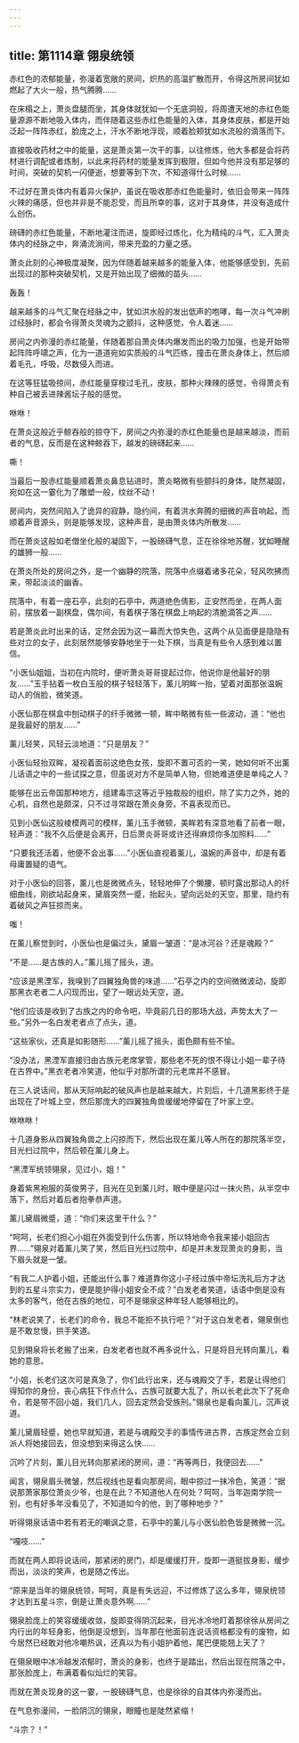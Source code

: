 ```yaml
---
---
---
```

title: 第1114章 翎泉统领
---



赤红色的浓郁能量，弥漫着宽敞的房间，炽热的高温扩散而开，令得这所房间犹如燃起了大火一般，热气腾腾……

在床榻之上，萧炎盘腿而坐，其身体就犹如一个无底洞般，将周遭天地的赤红色能量源源不断地吸入体内，而伴随着这些赤红色能量的入体，其身体皮肤，都是开始泛起一阵阵赤红，脸庞之上，汗水不断地浮现，顺着脸颊犹如水流般的滴落而下。

直接吸收药材之中的能量，这是萧炎第一次干的事，以往修炼，他大多都是会将药材进行调配或者炼制，以此来将药材的能量发挥到极限，但如今他并没有那足够的时间，突破的契机一闪便逝，想要等到下次，不知道得什么时候……

不过好在萧炎体内有着异火保护，虽说在吸收那赤红色能量时，依旧会带来一阵阵火辣的痛感，但也并非是不能忍受，而且所幸的事，这对于其身体，并没有造成什么创伤。

磅礴的赤红色能量，不断地灌注而进，旋即经过炼化，化为精纯的斗气，汇入萧炎体内的经脉之中，奔涌流淌间，带来充盈的力量之感。

萧炎此刻的心神极度凝聚，因为伴随着越来越多的能量入体，他能够感受到，先前出现过的那种突破契机，又是开始出现了细微的苗头……

轰轰！

越来越多的斗气汇聚在经脉之中，犹如洪水般的发出低声的咆哮，每一次斗气冲刷过经脉时，都会令得萧炎灵魂为之颤抖，这种感觉，令人着迷……

房间之内弥漫的赤红能量，伴随着那自萧炎体内爆发而出的吸力加强，也是开始带起阵阵呼啸之声，化为一道道宛如实质般的斗气匹练，撞击在萧炎身体上，然后顺着毛孔，呼吸，尽数侵入而进。

在这等狂猛吸掠间，赤红能量穿梭过毛孔，皮肤，那种火辣辣的感觉，令得萧炎有种自己被丢进辣酱坛子般的感觉。

咻咻！

在萧炎这般近乎鲸吞般的掠夺下，房间之内弥漫的赤红色能量也是越来越淡，而前者的气息，反而是在这种鲸吞下，越发的磅礴起来……

嘶！

当最后一股赤红能量顺着萧炎鼻息钻进时，萧炎略微有些颤抖的身体，陡然凝固，宛如在这一霎化为了雕塑一般，纹丝不动！

房间内，突然间陷入了诡异的寂静，隐约间，有着洪水奔腾的细微的声音响起，而顺着声音源头，则是能够发现，这种声音，是由萧炎体内所散发……

而在萧炎这般如老僧坐化般的凝固下，一股磅礴气息，正在徐徐地苏醒，犹如睡醒的雄狮一般……

在萧炎所处的房间之外，是一个幽静的院落，院落中点缀着诸多花朵，轻风吹拂而来，带起淡淡的幽香。

院落中，有着一座石亭，此刻的石亭中，两道绝色倩影，正安然而坐，在两人面前，摆放着一副棋盘，偶尔间，有着棋子落在棋盘上响起的清脆滴答之声……

若是萧炎此时出来的话，定然会因为这一幕而大惊失色，这两个从见面便是隐隐有些对立的女子，此刻居然能够安静地坐于一处下棋，当真是有些令人感到难以置信。

“小医仙姐姐，当初在内院时，便听萧炎哥哥提起过你，他说你是他最好的朋友……”玉手拈着一枚白玉般的棋子轻轻落下，薰儿明眸一抬，望着对面那张温婉动人的俏脸，微笑道。

小医仙那在棋盒中刨动棋子的纤手微微一顿，眸中略微有些一些波动，道：“他也是我最好的朋友……”

薰儿轻笑，风轻云淡地道：“只是朋友？”

小医仙轻抬双眸，凝视着面前这绝色女孩，旋即不置可否的一笑，她如何听不出薰儿话语之中的一些试探之意，但虽说对方不是简单人物，但她难道便是单纯之人？

能够在出云帝国那种地方，组建毒宗这等近乎独裁般的组织，除了实力之外，她的心机，自然也是颇深，只不过寻常跟在萧炎身旁，不喜表现而已。

见到小医仙这般棱模两可的模样，薰儿玉手微顿，美眸若有深意地看了前者一眼，轻声道：“我不久后便是会离开，日后萧炎哥哥或许还得麻烦你多加照料……”

“只要我还活着，他便不会出事……”小医仙直视着薰儿，温婉的声音中，却是有着母庸置疑的语气。

对于小医仙的回答，薰儿也是微微点头，轻轻地伸了个懒腰，顿时露出那动人的纤细曲线，刚欲站起身来，黛眉突然一蹙，抬起头，望向远处的天空，那里，隐约有着破风之声狂掠而来。

嗤！

在薰儿察觉到时，小医仙也是偏过头，黛眉一皱道：“是冰河谷？还是魂殿？”

“不是……是古族的人。”薰儿摇了摇头，道。

“应该是黑湮军，我嗅到了四翼独角兽的味道……”石亭之内的空间微微波动，旋即那黑衣老者二人闪现而出，望了一眼远处天空，道。

“他们应该是收到了古族之内的命令吧，毕竟前几日的那场大战，声势太大了一些。”另外一名白发老者点了点头，道。

“这些家伙，还真是如影随形……”薰儿摇了摇头，面色颇有些不愉。

“没办法，黑湮军直接归由古族元老席掌管，那些老不死的恨不得让小姐一辈子待在古界中。”黑衣老者冷笑道，他似乎对那所谓的元老席并不感冒。

在三人说话间，那从天际响起的破风声也是越来越大，片刻后，十几道黑影终于是出现在了叶城上空，然后那庞大的四翼独角兽缓缓地停留在了叶家上空。

咻咻咻！

十几道身影从四翼独角兽之上闪掠而下，然后出现在薰儿等人所在的那院落半空，目光扫过院中，然后顿在薰儿身上。

“黑湮军统领翎泉，见过小，姐！”

身着紫黑袍服的英俊男子，目光在见到薰儿时，眼中便是闪过一抹火热，从半空中落下，然后对着后者抱拳恭声道。

薰儿黛眉微蹙，道：“你们来这里干什么？”

“呵呵，长老们担心小姐在外面受到什么伤害，所以特地命令我来接小姐回古界……”翎泉对着薰儿笑了笑，然后目光扫过院中，却是并未发现萧炎的身影，当下眉头就是一皱。

“有我二人护着小姐，还能出什么事？难道靠你这小子经过族中帝坛洗礼后方才达到的五星斗宗实力，便是能护得小姐安全不成？”白发老者笑道，话语中倒是没有太多的客气，他在古族的地位，可不是翎泉这种年轻人能够相比的。

“林老说笑了，长老们的命令，我总不能拒不执行吧？”对于这白发老者，翎泉倒也是不敢怠慢，拱手笑道。

见到翎泉将长老搬了出来，白发老者也就不再多说什么，只是将目光转向薰儿，看她的意思。

“小姐，长老们这次可是真急了，你们此行出来，还与魂殿交了手，若是让得他们得知你的身份，丧心病狂下作点什么，古族可就要大乱了，所以长老此次下了死命令，若是带不回小姐，我们几人，回去定然会受族刑。”翎泉也是看向薰儿，沉声说道。

薰儿黛眉轻蹙，她也早就知道，若是与魂殿交手的事情传进古界，古族定然会立刻派人将她接回去，但没想到来得这么快……

沉吟了片刻，薰儿目光转向那紧闭的房间，道：“再等两日，我便回去……”

闻言，翎泉眉头微皱，然后视线也是看向那房间，眼中掠过一抹冷色，笑道：“据说那萧家那位萧炎少爷，也是在此？不知道他人在何处？呵呵，当年迦南学院一别，也有好多年没看见了，不知道如今的他，到了哪种地步？”

听得翎泉话语中若有若无的嘲讽之意，石亭中的薰儿与小医仙脸色皆是微微一沉。

“嘎吱……”

而就在两人即将说话间，那紧闭的房门，却是缓缓打开，旋即一道挺拔身影，缓步而出，淡淡的笑声，也是随之传出。

“原来是当年的翎泉统领，呵呵，真是有失远迎，不过修炼了这么多年，翎泉统领才达到五星斗宗，倒是让萧炎意外啊……”

翎泉脸庞上的笑容缓缓收敛，旋即变得阴沉起来，目光冰冷地盯着那徐徐从房间之内行出的年轻身影，他倒是没想到，当年那在他面前连说话资格都没有的废物，如今居然已经敢对他冷嘲热讽，还真以为有小姐护着他，尾巴便能翘上天了？

在翎泉眼中冰冷越发浓郁时，萧炎的身影，也终于是踏出，然后出现在院落之中，那张脸庞上，布满着看似灿烂的笑容。

而就在萧炎现身的这一霎，一股磅礴气息，也是徐徐的自其体内弥漫而出。

在气息弥漫间，一脸阴沉的翎泉，眼瞳也是陡然紧缩！

“斗宗？！”